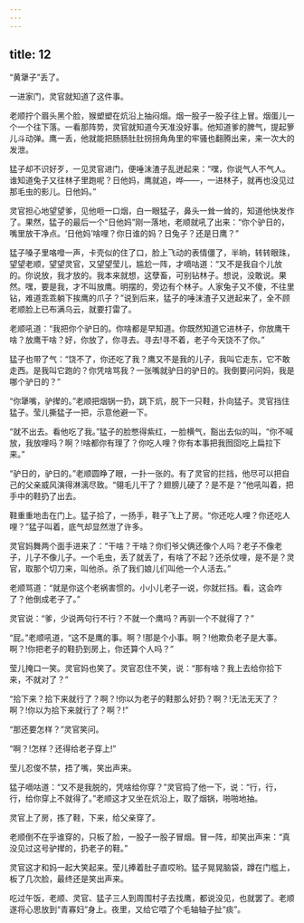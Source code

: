 ```yaml
---
---
---
```

title: 12
---



“黄犟子”丢了。

一进家门，灵官就知道了这件事。

老顺拧个眉头黑个脸，猴塑塑在炕沿上抽闷烟。烟一股子一股子往上冒。烟蛋儿一个一个往下落。一看那阵势，灵官就知道今天准没好事。他知道爹的脾气，提起箩儿斗动弹。鹰一丢，他就能把肠肠肚肚拐拐角角里的牢骚也翻腾出来，来一次大的发泄。

猛子却不识好歹，一见灵官进门，便唾沫渣子乱迸起来：“嘿，你说气人不气人。谁知道兔子又往林子里跑呢？日他妈，鹰就追，哗——，一进林子，就再也没见过那毛虫的影儿。日他妈。”

灵官担心地望望爹，见他咂一口烟，白一眼猛子，鼻头一耸一耸的，知道他快发作了。果然，猛子的最后一个“日他妈”刚一落地，老顺就吼了出来：“你个驴日的，嘴里放干净点。‘日他妈’啥哩？你日谁的妈？日兔子？还是日鹰？”

猛子嗓子里咯噔一声，卡壳似的住了口，脸上飞动的表情僵了，半晌，转转眼珠，望望老顺，望望灵官，又望望莹儿，尴尬一阵，才嘀咕道：“又不是我自个儿放的。你说放，我才放的。我本来就想，这孽畜，可别钻林子。想说，没敢说。果然。嘿，要是我，才不叫放鹰。明摆的，旁边有个林子。人家兔子又不傻，不往里钻，难道乖乖躺下挨鹰的爪子？”说到后来，猛子的唾沫渣子又迸起来了，全不顾老顺脸上已布满乌云，就要打雷了。

老顺吼道：“我把你个驴日的。你啥都是早知道。你既然知道它进林子，你放鹰干啥？放鹰干啥？好，你放了，你寻去。寻去!寻不着，老子今天饶不了你。”

猛子也带了气：“饶不了，你还吃了我？鹰又不是我的儿子，我叫它走东，它不敢走西。是我叫它跑的？你凭啥骂我？一张嘴就驴日的驴日的。我倒要问问妈，我是哪个驴日的？”

“你犟嘴，驴撵的。”老顺把烟锅一扔，跳下炕，脱下一只鞋，扑向猛子。灵官挡住猛子。莹儿撕猛子一把，示意他避一下。

“就不出去。看他吃了我。”猛子的脸憋得紫红，一脸横气，豁出去似的叫，“你不喊放，我放哩吗？啊？!啥都你有理了？你吃人哩？你有本事把我囫囵吃上扁拉下来。”

“驴日的，驴日的。”老顺圆睁了眼，一扑一张的。有了灵官的拦挡，他尽可以把自己的父亲威风演得淋漓尽致。“翎毛儿干了？翅膀儿硬了？是不是？”他吼叫着，把手中的鞋扔了出去。

鞋重重地击在门上。猛子拾了，一扬手，鞋子飞上了房。“你还吃人哩？你还吃人哩？”猛子叫着，底气却显然泄了许多。

灵官妈舞两个面手进来了：“干啥？干啥？你们爷父俩还像个人吗？老子不像老子，儿子不像儿子。一个毛虫，丢了就丢了，有啥了不起？还杀仗哩，是不是？灵官，取那个切刀来，叫他杀。杀了我们娘儿们叫他一个人活去。”

老顺骂道：“就是你这个老祸害惯的。小小儿老子一说，你就拦挡。看，这会咋了？他倒成老子了。”

灵官说：“爹，少说两句行不行？不就一个鹰吗？再驯一个不就得了？”

“屁。”老顺吼道，“这不是鹰的事。啊？!那是个小事。啊？!他欺负老子是大事。啊？!你把老子的鞋扔到房上，你还算个人吗？”

莹儿掩口一笑。灵官妈也笑了。灵官忍住不笑，说：“那有啥？我上去给你拾下来，不就对了？”

“拾下来？拾下来就行了？啊？!你以为老子的鞋那么好扔？啊？!无法无天了？啊？!你以为拾下来就行了？啊？!”

“那还要怎样？”灵官笑问。

“啊？!怎样？还得给老子穿上!”

莹儿忍俊不禁，捂了嘴，笑出声来。

猛子嘀咕道：“又不是我脱的，凭啥给你穿？”灵官捣了他一下，说：“行，行，行，给你穿上不就得了。”老顺这才又坐在炕沿上，取了烟锅，啪啪地抽。

灵官上了房，拣了鞋，下来，给父亲穿了。

老顺倒不在乎谁穿的，只板了脸，一股子一股子冒烟。冒一阵，却笑出声来：“真没见过这号驴撵的，扔老子的鞋。”

灵官这才和妈一起大笑起来。莹儿捧着肚子直哎哟。猛子晃晃脑袋，蹲在门槛上，板了几次脸，最终还是笑出声来。

吃过午饭，老顺、灵官、猛子三人到周围村子去找鹰，都说没见，也就罢了。老顺遂将心思放到“青寡妇”身上。夜里，又给它喂了个毛轴轴子扯“痰”。